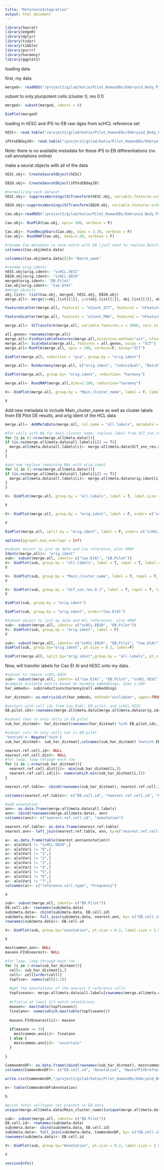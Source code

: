 ```yaml
---
title: "ReferenceIntegration"
output: html_document
---
```

```r
library(Seurat)
library(edgeR)
library(dplyr)
library(tidyr)
library(tibble)
library(purrr)
library(harmony)
library(ggplot2)
```

loading data

first, my data
```r
merged<- readRDS("/project2/gilad/katie/Pilot_HumanEBs/Embryoid_Body_Pilot_Workflowr/output/mergedObjects/Harmony.Batchindividual.rds")
```

subset to only pluripotent cells (cluster 0, res 0.1)
```r
merged<- subset(merged, idents = 0)
```

```r
DimPlot(merged)
```


loading in hESC and iPS-to-EB raw dges from scHCL reference set

```r
hESC<- read.table("/project2/gilad/katie/Pilot_HumanEBs/Embryoid_Body_Pilot_Workflowr/data/dge/hESC1.rawdge.txt.gz", header=T, row.names = 1)

iPStoEBday20<- read.table("/project2/gilad/katie/Pilot_HumanEBs/Embryoid_Body_Pilot_Workflowr/data/dge/iPS-to-EB_20Day_dge.txt.gz", header=T, row.names = 1)
```
Note: there is no available metadata for these iPS to EB differentiations (no cell annotations online)



make a seurat objects with all of the data
```r
hESC.obj<- CreateSeuratObject(hESC)

EB20.obj<- CreateSeuratObject(iPStoEBday20)
```


```r
#normalizing each dataset
hESC.obj<- suppressWarnings(SCTransform(hESC.obj, variable.features.n=5000,verbose=F))

EB20.obj<-suppressWarnings(SCTransform(EB20.obj, variable.features.n=5000,verbose=F))
```



```r
Cao.obj<-readRDS("/project2/gilad/katie/Pilot_HumanEBs/Embryoid_Body_Pilot_Workflowr/output/CaoEtAl.Obj.CellsOfAllClusters.ProteinCodingGenes.rds")
```


```r
Cao.obj<- RunPCA(Cao.obj, npcs= 100, verbose = F)

Cao.obj<- FindNeighbors(Cao.obj, dims = 1:30, verbose = F)
Cao.obj<- RunUMAP(Cao.obj, dims=1:30, verbose = F)
```



```r
#rename Cao metadata so none match with EB (just need to replace Batch)
colnames(Cao.obj@meta.data)

colnames(Cao.obj@meta.data)[5]<-"Batch_week"
```

```r
#rename orig.idents
hESC.obj$orig.ident<- "scHCL.hESC"
EB20.obj$orig.ident<- "scHCL.EB20"
merged$orig.ident<- "EB.Pilot"
Cao.obj$orig.ident<- "Cao.EtAl"
#merge objects
obj.list<- list(Cao.obj, merged, hESC.obj, EB20.obj)
merge.all<- merge(x=obj.list[[1]], y=c(obj.list[[2]], obj.list[[3]], obj.list[[4]]), merge.data=T)
```

```r
FeatureScatter(merge.all, feature1 = "nCount_SCT", feature2 = "nFeature_SCT", group.by = "orig.ident")
```
```r
FeatureScatter(merge.all, feature1 = "nCount_RNA", feature2 = "nFeature_RNA", group.by = "orig.ident")
```

```r
merge.all<- SCTransform(merge.all, variable.features.n = 5000, vars.to.regress = c("orig.ident"), assay= "SCT")
```

```r
all.genes= rownames(merge.all)
merge.all<-FindVariableFeatures(merge.all,selection.method="vst", nfeatures = 5000)
merge.all<- ScaleData(merge.all, features = all.genes, assay = "SCT")
merge.all<-RunPCA(merge.all, npcs = 100, verbose=F, Assay="SCT")
```

```r
DimPlot(merge.all, reduction = "pca", group.by = "orig.ident")
```

```r
merge.all<- RunHarmony(merge.all, c("orig.ident", "individual", "Batch"), theta = c(3,1,1), plot_convergence = T, assay.use = "SCT")
```

```r
DimPlot(merge.all, group.by= "orig.ident", reduction= "harmony")
```

```r
merge.all<- RunUMAP(merge.all,dims=1:100, reduction="harmony")
```


```r
V<- DimPlot(merge.all, group.by = "Main_cluster_name", label = T, label.size = 2.5, repel = T)+NoLegend()

V
```


Add new metadata to include Main_cluster_name as well as cluster labels from EB Pilot DE results, and orig ident of the HCL data
```r
merge.all<- AddMetaData(merge.all, col.name = "all.labels", metadata = merge.all@meta.data$Main_cluster_name)

#for cells with NA for main_cluster_name, replace label from SCT_snn_res 0.1
for (i in (1:nrow(merge.all@meta.data))){
if (is.na(merge.all@meta.data$all.labels[i]) == T){
  merge.all@meta.data$all.labels[i]<- merge.all@meta.data$SCT_snn_res.0.1[i]
}
}

#and now replace remaining NAs with orig.ident
for (i in (1:nrow(merge.all@meta.data))){
if (is.na(merge.all@meta.data$all.labels[i]) == T){
  merge.all@meta.data$all.labels[i]<- merge.all@meta.data$orig.ident[i]
}
}
```

```r
V<- DimPlot(merge.all, group.by = "all.labels", label = T, label.size = 2.5, repel = T)+NoLegend()

V
```


```r
V<- DimPlot(merge.all, group.by = "orig.ident", label = F, order= c("scHCL.hESC","scHCL.EB20", "EB.Pilot","Cao.EtAl"))

V
```

```r
DimPlot(merge.all, split.by = "orig.ident", label = F, order= c("scHCL.hESC","scHCL.EB20", "EB.Pilot","Cao.EtAl"))
```

```r
options(ggrepel.max.overlaps = Inf)
```

```r
#subset object to just my data and Cao reference, plot UMAP
Idents(merge.all)<- "orig.ident"
sub<- subset(merge.all, idents= c("Cao.EtAl", "EB.Pilot"))
V<- DimPlot(sub, group.by = "all.labels", label = T, repel = T, label.size = 2.5)+NoLegend()
V
```


```r
V<- DimPlot(sub, group.by = "Main_cluster_name", label = T, repel = T, label.size = 2.5)+NoLegend()
V
```


```r
V<- DimPlot(sub, group.by = "SCT_snn_res.0.1", label = T, repel = T, label.size = 2.5)+NoLegend()
V
```



```r
DimPlot(sub, group.by = "orig.ident")
```
```r
DimPlot(sub, group.by = "orig.ident", order="Cao.EtAl")
```

```r
#Subset object to just my data and HCL references, plot UMAP
sub<- subset(merge.all, idents= c("scHCL.EB20", "EB.Pilot"))
V<- DimPlot(sub, group.by = "orig.ident", label = F)
V
```


```r
sub<- subset(merge.all, idents= c("scHCL.EB20", "EB.Pilot", "Cao.EtAl"))
DimPlot(sub, group.by="orig.ident", pt.size = 0.2, label=F) 
```



```r
DimPlot(merge.all, split.by="orig.ident",group.by = "all.labels", pt.size = 0.2, label=F) +NoLegend()
```



Now, will transfer labels for Cao Et Al and hESC onto my data. 
```r
#subset to remove scHCL.EB20
sub<- subset(merge.all, idents= c("Cao.EtAl", "EB.Pilot", "scHCL.hESC"))
#compute distance matrix based on harmony embeddings, dims 1:100
har_embeds<- sub@reductions$harmony@cell.embeddings

har_distmat<- as.matrix(dist(har_embeds, method="euclidean", upper=TRUE))
```


```r
#vectors with cell ids from Cao.EtAl, EB.pilot, and scHCL.hESC
EB.pilot.ids<-rownames(merge.all@meta.data[merge.all@meta.data$orig.ident == "EB.Pilot",])

#subset rows to only cells in EB.pilot
sub_har_distmat<- har_distmat[rownames(har_distmat) %in% EB.pilot.ids,]

#subset cols to only cells not in EB.pilot
'%notin%'<- Negate('%in%')
sub_har_distmat<- sub_har_distmat[,colnames(sub_har_distmat) %notin% EB.pilot.ids]

```

```r
nearest.ref.cell.id<- NULL
nearest.ref.cell.dist<- NULL
#for loop, loop through each row
for (i in 1:nrow(sub_har_distmat)){
  nearest.ref.cell.dist[i]<- min(sub_har_distmat[i,])
  nearest.ref.cell.id[i]<- names(which.min(sub_har_distmat[i,]))
}

nearest.ref.table<- cbind(rownames(sub_har_distmat), nearest.ref.cell.id,nearest.ref.cell.dist)

colnames(nearest.ref.table)<- c("EB.cell.id", "nearest.ref.cell.id", "harmony.dist.to.nearest.ref.cell")
```

```r
#add annotation
ann<- as.data.frame(merge.all@meta.data$all.labels)
ann<- cbind(rownames(merge.all@meta.data), ann)
colnames(ann)<- c("nearest.ref.cell.id", "annotation")

nearest.ref.table<- as.data.frame(nearest.ref.table)
nearest.ann<- left_join(nearest.ref.table, ann, by=c("nearest.ref.cell.id"))


```

```r
a<- as.data.frame(table(nearest.ann$annotation))
a<- a[a$Var1 != "scHCL.EB20",]
a<- a[a$Var1 != "0",]
a<- a[a$Var1 != "1",]
a<- a[a$Var1 != "2",]
a<- a[a$Var1 != "3",]
a<- a[a$Var1 != "4",]
a<- a[a$Var1 != "5",]
a<- a[a$Var1 != "6",]
a<- a[a$Var1 != "7",]
colnames(a)<- c("reference.cell.type", "Frequency")

a
```

```r
sub<- subset(merge.all, idents= c("EB.Pilot"))
EB.cell.id<- rownames(sub@meta.data)
sub@meta.data<- cbind(sub@meta.data, EB.cell.id)
sub@meta.data<- full_join(sub@meta.data, nearest.ann, by= c("EB.cell.id"))
rownames(sub@meta.data)<- EB.cell.id

V<- DimPlot(sub, group.by="annotation", pt.size = 0.2, label.size = 2.5,label=T, repel=T) +NoLegend()

V
```


```r
mostcommon.ann<- NULL
maxann.FIVEnearest<- NULL

#for loop, loop through each row
for (i in 1:nrow(sub_har_distmat)){
  cell<- sub_har_distmat[i,]
  cell<- cell[order(cell)]
  topfive<- names(cell[1:5])
  
  #get the annotations of the nearest 5 reference cells
  topfiveann<- merge.all@meta.data$all.labels[rownames(merge.all@meta.data) %in% topfive]
  
  #if/else at least 3/5 match annotations
  maxann<- max(table(topfiveann))
  finalann<- names(which.max(table(topfiveann)))
  
  maxann.FIVEnearest[i]<- maxann
  
  if(maxann >= 3){
    mostcommon.ann[i]<- finalann
  } else {
    mostcommon.ann[i]<- "uncertain"
  }
  
}

CommonAnnDF<- as.data.frame(cbind(rownames(sub_har_distmat), mostcommon.ann, maxann.FIVEnearest))
colnames(CommonAnnDF)<- c("EB.cell.id", "Annotation", "NoutofFIVErefneighborsWithSameAnnotation")

```

```r
write.csv(CommonAnnDF,"/project2/gilad/katie/Pilot_HumanEBs/Embryoid_Body_Pilot_Workflowr/output/TranferredAnnotations_ReferenceInt_JustPluripotent.csv")
```

```r
b<- table(CommonAnnDF$Annotation)

b
```

```r
#print fetal celltypes not present in EB data
unique(merge.all@meta.data$Main_cluster_name)[unique(merge.all@meta.data$Main_cluster_name) %notin% names(b)] 
```


```r
sub<- subset(merge.all, idents= c("EB.Pilot"))
EB.cell.id<- rownames(sub@meta.data)
sub@meta.data<- cbind(sub@meta.data, EB.cell.id)
sub@meta.data<- full_join(sub@meta.data, CommonAnnDF, by= c("EB.cell.id"))
rownames(sub@meta.data)<- EB.cell.id

V<- DimPlot(sub, group.by="Annotation", pt.size = 0.2, label.size = 2.5,label=T, repel=T) +NoLegend()

V
```


```r
sessionInfo()
```



